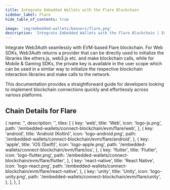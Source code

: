 ```yaml
---
title: Integrate Embedded Wallets with the Flare Blockchain
sidebar_label: Flare
hide_table_of_contents: true

image: 'img/embedded-wallets/banners/flare.png'
description: 'Integrate Embedded Wallets with the Flare Blockchain | Embedded Wallets'
---
```



<SEO
  title="Integrate Embedded Wallets with the Flare Blockchain"
  description="Integrate Embedded Wallets with the Flare Blockchain | Embedded Wallets"
  image="https://docs.metamask.io/img/embedded-wallets/banners/flare.png"
  slug="/embedded-wallets/connect-blockchain/evm/flare"
/>

Integrate Web3Auth seamlessly with EVM-based Flare blockchain. For Web SDKs, Web3Auth returns a provider that can be directly used to initialize the libraries like ethers.js, web3.js etc. and make blockchain calls, while for Mobile & Gaming SDKs, the private key is available in the user scope which can be used in a similar way to initialize the respective blockchain interaction libraries and make calls to the network.

This documentation provides a straightforward guide for developers looking to implement blockchain connections quickly and effortlessly across various platforms.

## Chain Details for Flare

<ChainDetailsFlare />

  {
    name: '',
    description: '',
    tiles: [
      {
        key: 'web',
        title: 'Web',
        icon: 'logo-js.png',
        path: '/embedded-wallets/connect-blockchain/evm/flare/web',
      },
      {
        key: 'android',
        title: 'Android (Kotlin)',
        icon: 'logo-android.png',
        path: '/embedded-wallets/connect-blockchain/evm/flare/android',
      },
      {
        key: 'apple',
        title: 'iOS (Swift)',
        icon: 'logo-apple.png',
        path: '/embedded-wallets/connect-blockchain/evm/flare/ios',
      },
      {
        key: 'flutter',
        title: 'Flutter',
        icon: 'logo-flutter.png',
        path: '/embedded-wallets/connect-blockchain/evm/flare/flutter',
      },
      {
        key: 'react-native',
        title: 'React Native',
        icon: 'logo-react.png',
        path: '/embedded-wallets/connect-blockchain/evm/flare/react-native',
      },
      {
        key: 'unity',
        title: 'Unity',
        icon: 'logo-unity.png',
        path: '/embedded-wallets/connect-blockchain/evm/flare/unity',
      },
    ],
  },
]

<Tiles tileGroups={Flare} />
